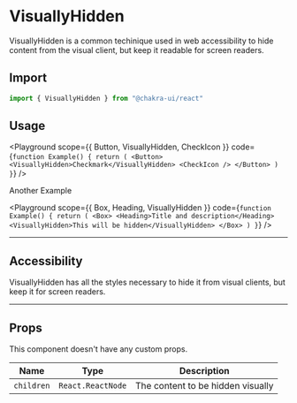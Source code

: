 

#  VisuallyHidden

VisuallyHidden is a common techinique used in web accessibility to hide content
from the visual client, but keep it readable for screen readers.





## Import

```js
import { VisuallyHidden } from "@chakra-ui/react"
```

## Usage

<Playground
scope={{ Button, VisuallyHidden, CheckIcon }}
code={`
function Example() {
  return (
    <Button>
      <VisuallyHidden>Checkmark</VisuallyHidden>
      <CheckIcon />
    </Button>
  )
}
`}
/>

Another Example

<Playground
scope={{ Box, Heading, VisuallyHidden }}
code={`
function Example() {
  return (
    <Box>
      <Heading>Title and description</Heading>
      <VisuallyHidden>This will be hidden</VisuallyHidden>
    </Box>
  )
}
`}
/>

---

## Accessibility

VisuallyHidden has all the styles necessary to hide it from visual clients, but
keep it for screen readers.

---

## Props

This component doesn't have any custom props.

| Name       | Type              | Description                       |
| ---------- | ----------------- | --------------------------------- |
| `children` | `React.ReactNode` | The content to be hidden visually |